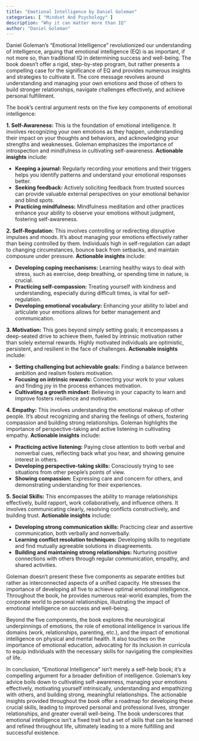 ```yaml
---
title: "Emotional Intelligence by Daniel Goleman"
categories: [ "Mindset And Psychology" ]
description: "Why it can matter more than IQ"
author: "Daniel Goleman"
---
```

Daniel Goleman's "Emotional Intelligence" revolutionized our understanding of intelligence, arguing that emotional intelligence (EQ) is as important, if not more so, than traditional IQ in determining success and well-being.  The book doesn't offer a rigid, step-by-step program, but rather presents a compelling case for the significance of EQ and provides numerous insights and strategies to cultivate it.  The core message revolves around understanding and managing your own emotions and those of others to build stronger relationships, navigate challenges effectively, and achieve personal fulfillment.

The book's central argument rests on the five key components of emotional intelligence:

**1. Self-Awareness:** This is the foundation of emotional intelligence. It involves recognizing your own emotions as they happen, understanding their impact on your thoughts and behaviors, and acknowledging your strengths and weaknesses.  Goleman emphasizes the importance of introspection and mindfulness in cultivating self-awareness.  **Actionable insights** include:

* **Keeping a journal:** Regularly recording your emotions and their triggers helps you identify patterns and understand your emotional responses better.
* **Seeking feedback:**  Actively soliciting feedback from trusted sources can provide valuable external perspectives on your emotional behavior and blind spots.
* **Practicing mindfulness:**  Mindfulness meditation and other practices enhance your ability to observe your emotions without judgment, fostering self-awareness.


**2. Self-Regulation:** This involves controlling or redirecting disruptive impulses and moods.  It's about managing your emotions effectively rather than being controlled by them.  Individuals high in self-regulation can adapt to changing circumstances, bounce back from setbacks, and maintain composure under pressure.  **Actionable insights** include:

* **Developing coping mechanisms:**  Learning healthy ways to deal with stress, such as exercise, deep breathing, or spending time in nature, is crucial.
* **Practicing self-compassion:**  Treating yourself with kindness and understanding, especially during difficult times, is vital for self-regulation.
* **Developing emotional vocabulary:**  Enhancing your ability to label and articulate your emotions allows for better management and communication.


**3. Motivation:** This goes beyond simply setting goals; it encompasses a deep-seated drive to achieve them, fueled by intrinsic motivation rather than solely external rewards.  Highly motivated individuals are optimistic, persistent, and resilient in the face of challenges.  **Actionable insights** include:

* **Setting challenging but achievable goals:**  Finding a balance between ambition and realism fosters motivation.
* **Focusing on intrinsic rewards:**  Connecting your work to your values and finding joy in the process enhances motivation.
* **Cultivating a growth mindset:**  Believing in your capacity to learn and improve fosters resilience and motivation.


**4. Empathy:** This involves understanding the emotional makeup of other people. It's about recognizing and sharing the feelings of others, fostering compassion and building strong relationships.  Goleman highlights the importance of perspective-taking and active listening in cultivating empathy.  **Actionable insights** include:

* **Practicing active listening:**  Paying close attention to both verbal and nonverbal cues, reflecting back what you hear, and showing genuine interest in others.
* **Developing perspective-taking skills:**  Consciously trying to see situations from other people's points of view.
* **Showing compassion:**  Expressing care and concern for others, and demonstrating understanding for their experiences.


**5. Social Skills:** This encompasses the ability to manage relationships effectively, build rapport, work collaboratively, and influence others.  It involves communicating clearly, resolving conflicts constructively, and building trust.  **Actionable insights** include:

* **Developing strong communication skills:**  Practicing clear and assertive communication, both verbally and nonverbally.
* **Learning conflict resolution techniques:**  Developing skills to negotiate and find mutually agreeable solutions in disagreements.
* **Building and maintaining strong relationships:**  Nurturing positive connections with others through regular communication, empathy, and shared activities.


Goleman doesn't present these five components as separate entities but rather as interconnected aspects of a unified capacity.  He stresses the importance of developing all five to achieve optimal emotional intelligence.  Throughout the book, he provides numerous real-world examples, from the corporate world to personal relationships, illustrating the impact of emotional intelligence on success and well-being.

Beyond the five components, the book explores the neurological underpinnings of emotions, the role of emotional intelligence in various life domains (work, relationships, parenting, etc.), and the impact of emotional intelligence on physical and mental health.  It also touches on the importance of emotional education, advocating for its inclusion in curricula to equip individuals with the necessary skills for navigating the complexities of life.

In conclusion, "Emotional Intelligence" isn't merely a self-help book; it's a compelling argument for a broader definition of intelligence.  Goleman's key advice boils down to cultivating self-awareness, managing your emotions effectively, motivating yourself intrinsically, understanding and empathizing with others, and building strong, meaningful relationships.  The actionable insights provided throughout the book offer a roadmap for developing these crucial skills, leading to improved personal and professional lives, stronger relationships, and greater overall well-being. The book underscores that emotional intelligence isn't a fixed trait but a set of skills that can be learned and refined throughout life, ultimately leading to a more fulfilling and successful existence.

